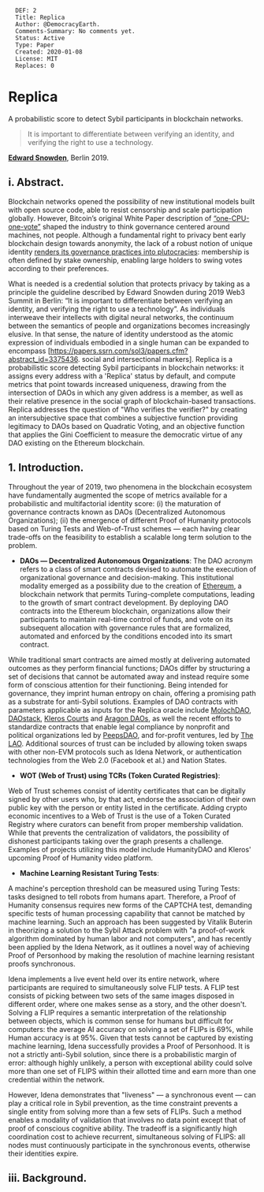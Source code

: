 <pre>
  DEF: 2
  Title: Replica
  Author: @DemocracyEarth.
  Comments-Summary: No comments yet.
  Status: Active
  Type: Paper
  Created: 2020-01-08
  License: MIT
  Replaces: 0
</pre>

=Replica=
A probabilistic score to detect Sybil participants in blockchain networks.

<blockquote>
It is important to differentiate between verifying an identity, and verifying  the right to use a technology.
</blockquote>
'''[https://www.youtube.com/watch?v=pXksLYW4380 Edward Snowden]''', Berlin 2019.

==i. Abstract.==

Blockchain networks opened the possibility of new institutional models built with open source code, able to resist censorship and scale participation globally. However, Bitcoin’s original White Paper description of [https://bitcoin.org/bitcoin.pdf “one-CPU-one-vote”] shaped the industry to think governance centered around machines, not people. Although a fundamental right to privacy bent early blockchain design towards anonymity, the lack of a robust notion of unique identity [https://www.evanvanness.com/post/184616403861/aragon-vote-shows-the-perils-of-onchain-governance renders its governance practices into plutocracies]: membership is often defined by stake ownership, enabling large holders to swing votes according to their preferences.

What is needed is a credential solution that protects privacy by taking as a principle the guideline described by Edward Snowden during 2019 Web3 Summit in Berlin: “It is important to differentiate between verifying an identity, and verifying the right to use a technology”. As individuals interweave their intellects with digital neural networks, the continuum between the semantics of people and organizations becomes increasingly elusive. In that sense, the nature of identity understood as the atomic expression of individuals embodied in a single human can be expanded to encompass [https://papers.ssrn.com/sol3/papers.cfm?abstract_id=3375436. social and intersectional markers]. Replica is a probabilistic score detecting Sybil participants in blockchain networks: it assigns every address with a 'Replica' status by default, and compute metrics that point towards increased uniqueness, drawing from the intersection of DAOs in which any given address is a member, as well as their relative presence in the social graph of blockchain-based transactions. Replica addresses the question of "Who verifies the verifier?" by creating an intersubjective space that combines a subjective function providing legitimacy to DAOs based on Quadratic Voting, and an objective function that applies the Gini Coefficient to measure the democratic virtue of any DAO existing on the Ethereum blockchain. 


<div id="Introduction"></div>

==1. Introduction.==

Throughout the year of 2019, two phenomena in the blockchain ecosystem have fundamentally augmented the scope of metrics available for a probabilistic and multifactorial identity score: (i) the maturation of  governance contracts known as DAOs (Decentralized Autonomous Organizations); (ii) the emergence of different Proof of Humanity protocols based on Turing Tests and Web-of-Trust schemes — each having clear trade-offs on the feasibility to establish a scalable long term solution to the problem. 

* '''DAOs — Decentralized Autonomous Organizations''': The DAO acronym refers to a class of smart contracts devised to automate the execution of organizational governance and decision-making. This institutional modality emerged as a possibility due to the creation of [https://ethereum.org/ Ethereum], a blockchain network that permits Turing-complete computations, leading to the growth of smart contract development. By deploying DAO contracts into the Ethereum blockchain, organizations allow their participants to maintain real-time control of funds, and vote on its subsequent allocation with governance rules that are formalized, automated and enforced by the conditions encoded into its smart contract. 

While traditional smart contracts are aimed mostly at delivering automated outcomes as they perform financial functions; DAOs differ by structuring a set of decisions that cannot be automated away and instead require some form of conscious attention for their functioning. Being intended for governance, they imprint human entropy on chain, offering a promising path as a substrate for anti-Sybil solutions. Examples of DAO contracts with parameters applicable as inputs for the Replica oracle include [https://molochdao.com/ MolochDAO], [https://daostack.io/ DAOstack], [https://kleros.io/ Kleros Courts] and [https://aragon.org/ Aragon DAOs], as well the recent efforts to standardize contracts that enable legal compliance by nonprofit and political organizations led by [http://www.peepsdao.com/ PeepsDAO], and for-profit ventures, led by [https://www.thelao.io/ The LAO]. Additional sources of trust can be included by allowing token swaps with other non-EVM protocols such as Idena Network, or authentication technologies from the Web 2.0 (Facebook et al.) and Nation States. 

* '''WOT (Web of Trust) using TCRs (Token Curated Registries)''':

Web of Trust schemes consist of identity certificates that can be digitally signed by other users who, by that act, endorse the association of their own public key with the person or entity listed in the certificate. Adding crypto economic incentives to a Web of Trust is the use of a Token Curated Registry where curators can benefit from proper membership validation. While that prevents the centralization of validators, the possibility of dishonest participants taking over the graph presents a challenge. Examples of projects utilizing this model include HumanityDAO and Kleros' upcoming Proof of Humanity video platform. 

* '''Machine Learning Resistant Turing Tests''':

A machine's perception threshold can be measured using Turing Tests: tasks designed to tell robots from humans apart. Therefore, a Proof of Humanity consensus requires new forms of the CAPTCHA test, demanding specific tests of human processing capability that cannot be matched by machine learning. Such an approach has been suggested by Vitalik Buterin in theorizing a solution to the Sybil Attack problem with "a proof-of-work algorithm dominated by human labor and not computers", and has recently been applied by the Idena Network, as it outlines a novel way of achieving Proof of Personhood by making the resolution of machine learning resistant proofs synchronous. 

Idena implements a live event held over its entire network, where participants are required to simultaneously solve FLIP tests. A FLIP test consists of picking between two sets of the same images disposed in different order, where one makes sense as a story, and the other doesn't. Solving a FLIP requires a semantic interpretation of the relationship between objects, which is common sense for humans but difficult for computers: the average AI accuracy on solving a set of FLIPs is 69%, while Human accuracy is at 95%. Given that tests cannot be captured by existing machine learning, Idena successfully provides a Proof of Personhood. It is not a strictly anti-Sybil solution, since there is a probabilistic margin of error: although highly unlikely, a person with exceptional ability could solve more than one set of FLIPS within their allotted time and earn more than one credential within the network. 

However, Idena demonstrates that "liveness" — a synchronous event  — can play a critical role in Sybil prevention, as the time constraint prevents a single entity from solving more than a few sets of FLIPs. Such a method enables a modality of validation that involves no data point except that of proof of conscious cognitive ability. The tradeoff is a significantly high coordination cost to achieve recurrent, simultaneous solving of FLIPS: all nodes must continuously participate in the synchronous events, otherwise their identities expire.


<div id="Background"></div>

==iii. Background.==

